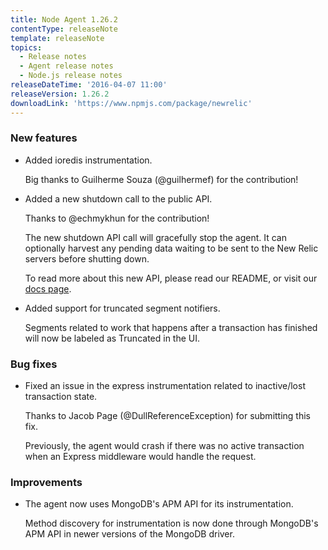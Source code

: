 ```yaml
---
title: Node Agent 1.26.2
contentType: releaseNote
template: releaseNote
topics:
  - Release notes
  - Agent release notes
  - Node.js release notes
releaseDateTime: '2016-04-07 11:00'
releaseVersion: 1.26.2
downloadLink: 'https://www.npmjs.com/package/newrelic'
---
```


### New features

* Added ioredis instrumentation.

  Big thanks to Guilherme Souza (@guilhermef) for the contribution!
* Added a new shutdown call to the public API.

  Thanks to @echmykhun for the contribution!

  The new shutdown API call will gracefully stop the agent. It can optionally harvest any pending data waiting to be sent to the New Relic servers before shutting down.

  To read more about this new API, please read our README, or visit our [docs page](https://docs.newrelic.com/docs/agents/nodejs-agent/supported-features/nodejs-agent-api#shutdown).
* Added support for truncated segment notifiers.

  Segments related to work that happens after a transaction has finished will now be labeled as Truncated in the UI.

### Bug fixes

* Fixed an issue in the express instrumentation related to inactive/lost transaction state.

  Thanks to Jacob Page (@DullReferenceException) for submitting this fix.

  Previously, the agent would crash if there was no active transaction when an Express middleware would handle the request.

### Improvements

* The agent now uses MongoDB's APM API for its instrumentation.

  Method discovery for instrumentation is now done through MongoDB's APM API in newer versions of the MongoDB driver.
